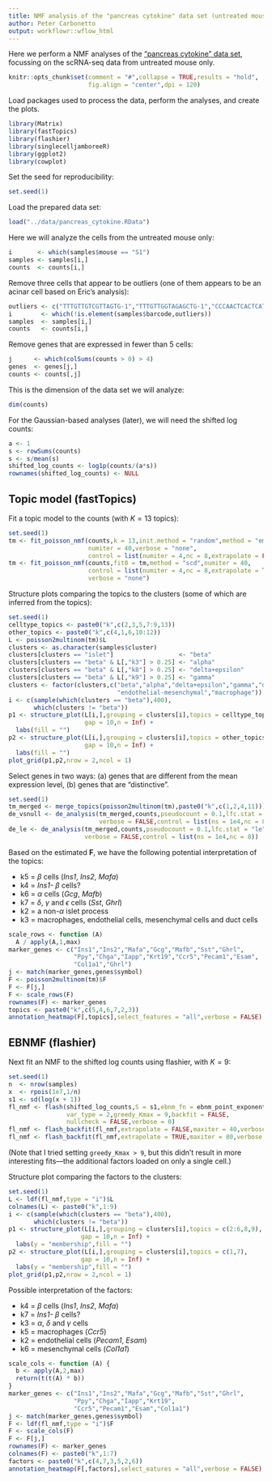 ```yaml
---
title: NMF analysis of the "pancreas cytokine" data set (untreated mouse only)
author: Peter Carbonetto
output: workflowr::wflow_html
---
```


Here we perform a NMF analyses of the
["pancreas cytokine" data set](pancreas_cytokine.html), focussing on
the scRNA-seq data from untreated mouse only.

```r
knitr::opts_chunk$set(comment = "#",collapse = TRUE,results = "hold",
                      fig.align = "center",dpi = 120)
```

Load packages used to process the data, perform the analyses, and
create the plots.

```r
library(Matrix)
library(fastTopics)
library(flashier)
library(singlecelljamboreeR)
library(ggplot2)
library(cowplot)
```

Set the seed for reproducibility:

```r
set.seed(1)
```

Load the prepared data set:

```r
load("../data/pancreas_cytokine.RData")
```

Here we will analyze the cells from the untreated mouse only:

```r
i       <- which(samples$mouse == "S1")
samples <- samples[i,]
counts  <- counts[i,]
```

Remove three cells that appear to be outliers (one of them appears to
be an acinar cell based on Eric's analysis):

```r
outliers <- c("TTTGTTGTCGTTAGTG-1","TTTGTTGGTAGAGCTG-1","CCCAACTCACTCATAG-1")
i        <- which(!is.element(samples$barcode,outliers))
samples  <- samples[i,]
counts   <- counts[i,]
```

Remove genes that are expressed in fewer than 5 cells:

```r
j      <- which(colSums(counts > 0) > 4)
genes  <- genes[j,]
counts <- counts[,j]
```

This is the dimension of the data set we will analyze:

```r
dim(counts)
```

For the Gaussian-based analyses (later), we will need the shifted log
counts:

```r
a <- 1
s <- rowSums(counts)
s <- s/mean(s)
shifted_log_counts <- log1p(counts/(a*s))
rownames(shifted_log_counts) <- NULL
```

## Topic model (fastTopics)

Fit a topic model to the counts (with $K = 13$ topics):

```r
set.seed(1)
tm <- fit_poisson_nmf(counts,k = 13,init.method = "random",method = "em",
                      numiter = 40,verbose = "none",
					  control = list(numiter = 4,nc = 8,extrapolate = FALSE))
tm <- fit_poisson_nmf(counts,fit0 = tm,method = "scd",numiter = 40,
                      control = list(numiter = 4,nc = 8,extrapolate = TRUE),
					  verbose = "none")
```

Structure plots comparing the topics to the clusters (some of which
are inferred from the topics):

```r
set.seed(1)
celltype_topics <- paste0("k",c(2,3,5,7:9,13))
other_topics <- paste0("k",c(4,1,6,10:12))
L <- poisson2multinom(tm)$L
clusters <- as.character(samples$cluster)
clusters[clusters == "islet"]                  <- "beta"
clusters[clusters == "beta" & L[,"k3"] > 0.25] <- "alpha"
clusters[clusters == "beta" & L[,"k8"] > 0.25] <- "delta+epsilon"
clusters[clusters == "beta" & L[,"k9"] > 0.25] <- "gamma"
clusters <- factor(clusters,c("beta","alpha","delta+epsilon","gamma","duct",
                              "endothelial-mesenchymal","macrophage"))
i <- c(sample(which(clusters == "beta"),400),
       which(clusters != "beta"))
p1 <- structure_plot(L[i,],grouping = clusters[i],topics = celltype_topics,
                     gap = 10,n = Inf) +
  labs(fill = "")
p2 <- structure_plot(L[i,],grouping = clusters[i],topics = other_topics,
                     gap = 10,n = Inf) +
  labs(fill = "")
plot_grid(p1,p2,nrow = 2,ncol = 1)
```

Select genes in two ways: (a) genes that are different from the mean
expression level, (b) genes that are "distinctive".

```r
set.seed(1)
tm_merged <- merge_topics(poisson2multinom(tm),paste0("k",c(1,2,4,11)))
de_vsnull <- de_analysis(tm_merged,counts,pseudocount = 0.1,lfc.stat = "vsnull",
                         verbose = FALSE,control = list(ns = 1e4,nc = 8))
de_le <- de_analysis(tm_merged,counts,pseudocount = 0.1,lfc.stat = "le",
                     verbose = FALSE,control = list(ns = 1e4,nc = 8))
```

Based on the estimated $\mathbf{F}$, we have the following potential
interpretation of the topics:

+ k5 = $\beta$ cells (*Ins1*, *Ins2*, *Mafa*)
+ k4 = *Ins1-* $\beta$ cells?
+ k6 = $\alpha$ cells (*Gcg*, *Mafb*)
+ k7 = $\delta$, $\gamma$ and $\epsilon$ cells (*Sst*, *Ghrl*)
+ k2 = a non-$\alpha$ islet process
+ k3 = macrophages, endothelial cells, mesenchymal cells and duct cells

```r
scale_rows <- function (A)
  A / apply(A,1,max)
marker_genes <- c("Ins1","Ins2","Mafa","Gcg","Mafb","Sst","Ghrl",
                  "Ppy","Chga","Iapp","Krt19","Ccr5","Pecam1","Esam",
				  "Col1a1","Ghrl")
j <- match(marker_genes,genes$symbol)
F <- poisson2multinom(tm)$F
F <- F[j,]
F <- scale_rows(F)
rownames(F) <- marker_genes
topics <- paste0("k",c(5,4,6,7,2,3))
annotation_heatmap(F[,topics],select_features = "all",verbose = FALSE)
```

## EBNMF (flashier)

Next fit an NMF to the shifted log counts using flashier, with $K =
9$:

```r
set.seed(1)
n  <- nrow(samples)
x  <- rpois(1e7,1/n)
s1 <- sd(log(x + 1))
fl_nmf <- flash(shifted_log_counts,S = s1,ebnm_fn = ebnm_point_exponential,
                var_type = 2,greedy_Kmax = 9,backfit = FALSE,
				nullcheck = FALSE,verbose = 0)
fl_nmf <- flash_backfit(fl_nmf,extrapolate = FALSE,maxiter = 40,verbose = 0)
fl_nmf <- flash_backfit(fl_nmf,extrapolate = TRUE,maxiter = 80,verbose = 0)
```

(Note that I tried setting `greedy_Kmax > 9`, but this didn't result
in more interesting fits—the additional factors loaded on only a
single cell.)

Structure plot comparing the factors to the clusters:

```r
set.seed(1)
L <- ldf(fl_nmf,type = "i")$L
colnames(L) <- paste0("k",1:9)
i <- c(sample(which(clusters == "beta"),400),
       which(clusters != "beta"))
p1 <- structure_plot(L[i,],grouping = clusters[i],topics = c(2:6,8,9),
                    gap = 10,n = Inf) +
  labs(y = "membership",fill = "")
p2 <- structure_plot(L[i,],grouping = clusters[i],topics = c(1,7),
                    gap = 10,n = Inf) +
  labs(y = "membership",fill = "")
plot_grid(p1,p2,nrow = 2,ncol = 1)
```

Possible interpretation of the factors:

+ k4 = $\beta$ cells (*Ins1*, *Ins2*, *Mafa*)
+ k7 = *Ins1-* $\beta$ cells?
+ k3 = $\alpha$, $\delta$ and $\gamma$ cells
+ k5 = macrophages (*Ccr5*)
+ k2 = endothelial cells (*Pecam1*, *Esam*)
+ k6 = mesenchymal cells (*Col1a1*)

```r
scale_cols <- function (A) {
  b <- apply(A,2,max)
  return(t(t(A) * b))
}
marker_genes <- c("Ins1","Ins2","Mafa","Gcg","Mafb","Sst","Ghrl",
                  "Ppy","Chga","Iapp","Krt19",
                  "Ccr5","Pecam1","Esam","Col1a1")
j <- match(marker_genes,genes$symbol)
F <- ldf(fl_nmf,type = "i")$F
F <- scale_cols(F)
F <- F[j,]
rownames(F) <- marker_genes
colnames(F) <- paste0("k",1:7)
factors <- paste0("k",c(4,7,3,5,2,6))
annotation_heatmap(F[,factors],select_eatures = "all",verbose = FALSE)
```
